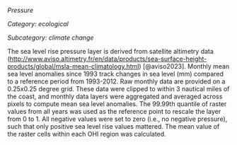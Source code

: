 *Pressure*

*Category: ecological*

*Subcategory: climate change*

The sea level rise pressure layer is derived from satellite altimetry data  ([http://www.aviso.altimetry.fr/en/data/products/sea-surface-height-products/global/msla-mean-climatology.html](http://www.aviso.altimetry.fr/en/data/products/sea-surface-height-products/global/msla-mean-climatology.html)) [@aviso2023]. Monthly mean sea level anomalies since 1993 track changes in sea level (mm) compared to a reference period from 1993-2012. Raw monthly data are provided on a 0.25x0.25 degree grid. These data were clipped to within 3 nautical miles of the coast, and monthly data layers were aggregated and averaged across pixels to compute mean sea level anomalies. The 99.99th quantile of raster values from all years was used as the reference point to rescale the layer from 0 to 1. All negative values were set to zero (i.e., no negative pressure), such that only positive sea level rise values mattered. The mean value of the raster cells within each OHI region was calculated.


